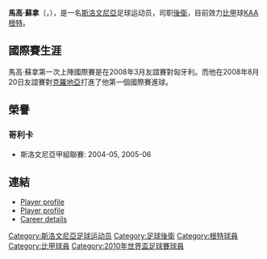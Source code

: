 {{noteta
|G1=
|T=zh-hans:马尔科·舒勒; zh-hant:馬高·蘇拿
|1=zh-hans:马尔科·舒勒; zh-hant:馬高·蘇拿
|2=zh-hans:舒勒; zh-hant:蘇拿
}}
{{article issues
|
{{Expand|time=2009-12-04T11:58:49+00:00}}
{{Unreferenced|time=2009-12-04T11:58:49+00:00}}
}}
{{Infobox Football biography
|          playername = 馬高·蘇拿
|               image = 
|            fullname = Marko Šuler
|         dateofbirth = {{Birth date and age|1983|3|9}}
|         cityofbirth = [[斯洛文尼亞格拉代茨|斯洛文尼亞格拉代茨]]
|      countryofbirth = [[南斯拉夫|南斯拉夫]]
|              height = {{height|meters=1.86}}
|            position = [[後衛_(足球)|後衛]]
|         currentclub = [[KAA根特|KAA根特]]
|          clubnumber = 3
|          youthyears = 
|          youthclubs = NK Dravograd
|               years = 2001-04<br />2004-08<br />2008-
|               clubs = NK Dravograd<br />[[哥利卡|哥利卡]]<br />[[KAA根特|KAA根特]]
|         caps(goals) = {{0}}47 (0)<br />107 (7)<br />{{0}}42 (4) <!--League stats only. Please update pcupdate below if updating.-->
|       nationalyears = 2008–
|        nationalteam = [[斯洛文尼亞國家足球隊|斯洛文尼亞]]
| nationalcaps(goals) = {{0}}15 (2)
|            pcupdate = 17:10, 9 November 2009 (UTC) <!-- Use timestamp: ~~~~~ -->
|            ntupdate = 21:14, 19 November 2009 (UTC)
}}

'''馬高·蘇拿'''（{{lang-en|'''Marko Šuler'''}}，{{bd|1983年|3月9日|catIdx=Marko Šuler}}），是一名[[斯洛文尼亞|斯洛文尼亞]]足球运动员，司职[[後衛|後衛]]，目前效力[[比利時足球甲级聯賽|比甲]]球[[KAA根特|KAA根特]]。

==國際賽生涯==

馬高·蘇拿第一次上陣國際賽是在2008年3月友誼賽對匈牙利。而他在2008年8月20日友誼賽對[[克羅地亞|克羅地亞]]打進了他第一個國際賽進球。

== 榮譽 ==
=== 哥利卡 ===
*斯洛文尼亞甲組聯賽: 2004-05, 2005-06

== 連結 ==
*[https://web.archive.org/web/20090618052821/http://www.kaagent.be/_season/players.php?player_id=988 Player profile] 
*[http://www.nzs.si/index.php?t=reprezentancaPortret&id=28595 Player profile] {{Wayback|url=http://www.nzs.si/index.php?t=reprezentancaPortret&id=28595 |date=20160303205436 }} 
*[http://www.national-football-teams.com/v2/player.php?id=26795 Career details] {{Wayback|url=http://www.national-football-teams.com/v2/player.php?id=26795 |date=20121024120500 }} 

{{2010年世界盃足球賽斯洛文尼亞參賽名單}}

{{DEFAULTSORT:Suler, Marko}}
[[Category:斯洛文尼亞足球运动员|Category:斯洛文尼亞足球运动员]]
[[Category:足球後衛|Category:足球後衛]]
[[Category:根特球員|Category:根特球員]]
[[Category:比甲球員|Category:比甲球員]]
[[Category:2010年世界盃足球賽球員|Category:2010年世界盃足球賽球員]]